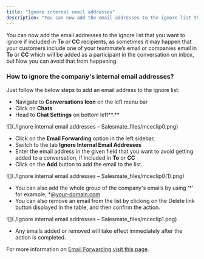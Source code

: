 ```yaml
---
title: "Ignore internal email addresses"
description: "You can now add the email addresses to the ignore list that you want to ignore if included in **To** or **CC** recipients, as sometimes it may happen ..."
---
```


You can now add the email addresses to the ignore list that you want to ignore if included in **To** or **CC** recipients, as sometimes it may happen that your customers include one of your teammate’s email or companies email in **To** or **CC** which will be added as a participant in the conversation on inbox, but Now you can avoid that from happening.

### **How to ignore the company's internal email addresses?**

Just follow the below steps to add an email address to the ignore list:

*   Navigate to **Conversations Icon** on the left menu bar
*   Click on **Chats**
*   Head to **Chat Settings** on bottom left**.**

![](./Ignore internal email addresses – Salesmate_files/mceclip0.png)

*   Click on the **Email Forwarding** option in the left sidebar,
*   Switch to the tab **Ignore Internal Email Addresses**
*   Enter the email address in the given field that you want to avoid getting added to a conversation, if included in **To** or **CC**
*   Click on the **Add** button to add the email to the list.

![](./Ignore internal email addresses – Salesmate_files/mceclip0(1).png)

*   You can also add the whole group of the company's emails by using ‘\*’ for example, \*@[your-domain.com](http://your-domain.com/)
*   You can also remove an email from the list by clicking on the Delete link button displayed in the table, and then confirm the action.

![](./Ignore internal email addresses – Salesmate_files/mceclip1.png)

*   Any emails added or removed will take effect immediately after the action is completed.

For more information on [Email Forwarding visit this page](https://support.salesmate.io/hc/en-us/articles/4402552756365).